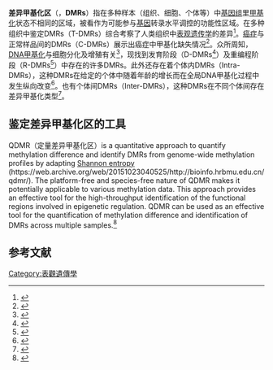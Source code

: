 '''差异甲基化区'''（{{lang-en|Differentially methylated regions}}，'''DMRs'''）指在多种样本（组织、细胞、个体等）中[[基因组|基因组]]里[[甲基化|甲基化]]状态不相同的区域，被看作为可能参与[[基因|基因]]转录水平调控的功能性区域。在多种组织中鉴定DMRs（T-DMRs）综合考察了人类组织中[[表观遗传学|表观遗传学]]的差异<ref>{{cite journal|last=Rakyan|first=VK|coauthors=Down, TA; Thorne, NP; Flicek, P; Kulesha, E; Gräf, S; Tomazou, EM; Bäckdahl, L; Johnson, N; Herberth, M; Howe, KL; Jackson, DK; Miretti, MM; Fiegler, H; Marioni, JC; Birney, E; Hubbard, TJ; Carter, NP; Tavaré, S; Beck, S|title=An integrated resource for genome-wide identification and analysis of human tissue-specific differentially methylated regions (tDMRs)|journal=Genome research|date=2008 Sep|year=2008|volume=18|issue=9|pages=1518–29|pmid=18577705|doi=10.1101/gr.077479.108|pmc=2527707}}</ref>。[[癌症|癌症]]与正常样品间的DMRs（C-DMRs）展示出癌症中甲基化缺失情况<ref>{{cite journal|last=Irizarry|first=RA|coauthors=Ladd-Acosta, C; Wen, B; Wu, Z; Montano, C; Onyango, P; Cui, H; Gabo, K; Rongione, M; Webster, M; Ji, H; Potash, JB; Sabunciyan, S; Feinberg, AP|title=The human colon cancer methylome shows similar hypo- and hypermethylation at conserved tissue-specific CpG island shores|journal=Nature genetics|date=2009 Feb|volume=41|issue=2|pages=178–86|pmid=19151715|doi=10.1038/ng.298|pmc=2729128}}</ref>。众所周知，[[DNA甲基化|DNA甲基化]]与细胞分化及增殖有关<ref>{{cite journal|last=Reik|first=W|coauthors=Dean, W; Walter, J|title=Epigenetic reprogramming in mammalian development|journal=Science|date=2001-08-10|volume=293|issue=5532|pages=1089–93|pmid=11498579|doi=10.1126/science.1063443}}</ref>，现找到发育阶段（D-DMRs<ref>{{cite journal|last=Meissner|first=A|coauthors=Mikkelsen, TS; Gu, H; Wernig, M; Hanna, J; Sivachenko, A; Zhang, X; Bernstein, BE; Nusbaum, C; Jaffe, DB; Gnirke, A; Jaenisch, R; Lander, ES|title=Genome-scale DNA methylation maps of pluripotent and differentiated cells|journal=Nature|date=2008-08-07|volume=454|issue=7205|pages=766–70|pmid=18600261|bibcode=2008Natur.454..766M|doi=10.1038/nature07107|pmc=2896277}}</ref>）及重编程阶段（R-DMRs<ref>{{cite journal|last=Doi|first=A|coauthors=Park, IH; Wen, B; Murakami, P; Aryee, MJ; Irizarry, R; Herb, B; Ladd-Acosta, C; Rho, J; Loewer, S; Miller, J; Schlaeger, T; Daley, GQ; Feinberg, AP|title=Differential methylation of tissue- and cancer-specific CpG island shores distinguishes human induced pluripotent stem cells, embryonic stem cells and fibroblasts|journal=Nature genetics|date=2009 Dec|volume=41|issue=12|pages=1350–3|pmid=19881528|doi=10.1038/ng.471|pmc=2958040}}</ref>）中存在的许多DMRs。此外还存在着个体内DMRs（Intra-DMRs），这种DMRs在给定的个体中随着年龄的增长而在全局DNA甲基化过程中发生纵向改变<ref>{{cite journal|last=Bjornsson|first=HT|coauthors=Sigurdsson, MI; Fallin, MD; Irizarry, RA; Aspelund, T; Cui, H; Yu, W; Rongione, MA; Ekström, TJ; Harris, TB; Launer, LJ; Eiriksdottir, G; Leppert, MF; Sapienza, C; Gudnason, V; Feinberg, AP|title=Intra-individual change over time in DNA methylation with familial clustering|journal=JAMA : the journal of the American Medical Association|date=2008-06-25|volume=299|issue=24|pages=2877–83|pmid=18577732|doi=10.1001/jama.299.24.2877|pmc=2581898}}</ref>。也有个体间DMRs（Inter-DMRs），这种DMRs在不同个体间存在差异甲基化类型<ref>{{cite journal|last=Bock|first=C|coauthors=Walter, J; Paulsen, M; Lengauer, T|title=Inter-individual variation of DNA methylation and its implications for large-scale epigenome mapping|journal=Nucleic acids research|date=2008 Jun|volume=36|issue=10|pages=e55|pmid=18413340|doi=10.1093/nar/gkn122|pmc=2425484}}</ref>。

==鉴定差异甲基化区的工具==
QDMR（定量差异甲基化区）is a quantitative approach to quantify methylation difference and identify DMRs from genome-wide methylation profiles by adapting [[Shannon_entropy|Shannon entropy]] (https://web.archive.org/web/20151023040525/http://bioinfo.hrbmu.edu.cn/qdmr/). The platform-free and species-free nature of QDMR makes it potentially applicable to various methylation data. This approach provides an effective tool for the high-throughput identification of the functional regions involved in epigenetic regulation. QDMR can be used as an effective tool for the quantification of methylation difference and identification of DMRs across multiple samples.<ref>{{cite journal|last=Zhang|first=Y|coauthors=Liu, H; Lv, J; Xiao, X; Zhu, J; Liu, X; Su, J; Li, X; Wu, Q; Wang, F; Cui, Y|title=QDMR: a quantitative method for identification of differentially methylated regions by entropy|journal=Nucleic acids research|date=2011 May|volume=39|issue=9|pages=e58|pmid=21306990|doi=10.1093/nar/gkr053|pmc=3089487}}</ref>

==参考文献==
{{Reflist|2}}

[[Category:表觀遺傳學|Category:表觀遺傳學]]